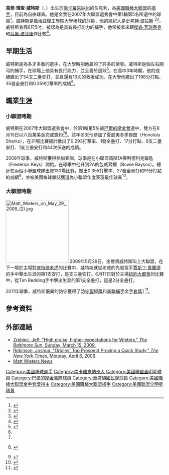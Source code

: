 {{Infobox MLB player
|name        = 麥特·威特斯<br />Matt Wieters
|image       = Matt Wieters2018St.louis.jpg
|team        = 自由球員
|number      = 
|position    = 捕手
|birthdate   = {{Birth date and age|1986|5|21}}
|birthplace  = {{USA}}[[南卡羅來納州|南卡羅來納州]][[鵝溪_(南卡羅來納州)|鵝溪]]
|bats        = 左右開弓
|throws      = 右
|debutleague = 美國職棒大聯盟
|debutdate   = 5月29日
|debutyear   = 2009年
|debutteam   = 巴爾的摩金鶯
|statyear    = 2020年球季
|statleague  = 美國職棒大聯盟
|stat1label  = [[打擊率|打擊率]]
|stat1value  = .249
|stat2label  = [[全壘打|全壘打]]
|stat2value  = 146
|stat3label  = [[打點|打點]]
|stat3value  = 550
|teams=<nowiki></nowiki>
*[[巴爾的摩金鶯|巴爾的摩金鶯]] （{{mlby|2009}}–{{mlby|2016}}）
*[[華盛頓國民|華盛頓國民]] （{{mlby|2017}}–{{mlby|2018}}）
*[[聖路易紅雀|聖路易紅雀]] （{{mlby|2019}}–{{mlby|2020}}）
|awards=<nowiki></nowiki>
* 4×[[美國職棒大聯盟全明星賽|全明星賽]] ([[2011年美國職棒大聯盟全明星賽|2011]],[[2012年美國職棒大聯盟全明星賽|2012]],[[2014年美國職棒大聯盟全明星賽|2014]],[[2016年美國職棒大聯盟全明星賽|2016]])
* 防守聖經獎 (2011)
* 2×[[美國職棒大聯盟金手套獎|美聯捕手金手套獎]] (2011,2012)
}}

'''馬修·理查·威特斯'''（{{lang-en|Matthew Richard Wieters}}，{{bd|1986年|5月21日}}）出生於[[南卡羅來納州|南卡羅來納州]]的伯克利，為[[美國職棒大聯盟|美國職棒大聯盟]]的[[捕手|捕手]]，目前為自由球員。他是金鶯在2007年大聯盟選秀會中第1輪第5名所選中的球員<ref>{{cite web|url=http://mlb.mlb.com/mlb/events/draft/y2007/drafttracker.jsp|title=MLB.com 2007 Draft Tracker|publisher=MLB.com|accessdate=2007-06-08|archive-date=2019-03-31|archive-url=https://web.archive.org/web/20190331031344/http://mlb.mlb.com/mlb/events/draft/y2007/drafttracker.jsp|dead-url=no}}</ref>。威特斯是[[喬治亞理工學院|喬治亞理工學院]]大學棒球的球員，他的經紀人是[[史考特·波拉斯|史考特·波拉斯]] <ref>{{cite news|first=Roch|last=Kubatko|url=http://www.baltimoresun.com/sports/baseball/bal-sp.draft07jun07,0,5335054.story?coll=bal-sports-headlines|title=Boras might hear name called when O's draft 5th|publisher=baltimoresun.com|date=2007-06-07|accessdate=2007-06-09|archive-url=https://archive.today/20120730043631/http://www.baltimoresun.com/sports/baseball/bal-sp.draft07jun07,0,5335054.story?coll=bal-sports-headlines|archive-date=2012-07-30|dead-url=yes}}</ref><ref name="draft">{{cite news|first=David|last=Ginsburg|url=http://wjz.com/sports/local_story_159083546.html|title=Orioles Draft Georgia Tech Catcher With 5th Pick|work=AP|publisher=wjz.com|date=2007-06-07|accessdate=2007-06-09|archiveurl=https://web.archive.org/web/20070927194931/http://wjz.com/sports/local_story_159083546.html|archivedate=2007-09-27|dead-url=yes}}</ref>。威特斯身高6尺5吋，被認為是具有長打能力的捕手，他常被拿來跟[[傑森·瓦瑞泰克|傑森·瓦瑞泰克]]和[[荷黑·波沙達|荷黑·波沙達]]作比較<ref>{{cite news|first=Mark|last=Schlabach|url=http://sports.espn.go.com/mlb/draft2007/columns/story?columnist=schlabach_mark&id=2896420|title=GaTech's Wieters a rare talent in the MLB draft|publisher=ESPN|date=2007-06-07|accessdate=2007-06-08}}</ref>。

==早期生活==
威特斯是為多才多藝的選手，在大學時期他贏的了許多的榮譽。威特斯是個左右開弓的捕手，在球場上他具有長打能力，並且善於選球<ref name="gtprof">{{cite web|url=http://ramblinwreck.cstv.com/sports/m-basebl/mtt/wieters_matt00.html|title=Player Bio: Matt Wieters|work=RamblinWreck.com|publisher=Georgia Tech Athletic Association|accessdate=2007-06-10|archive-url=https://web.archive.org/web/20070607150411/http://ramblinwreck.cstv.com/sports/m-basebl/mtt/wieters_matt00.html|archive-date=2007-06-07|dead-url=yes}}</ref>。在高中3年時期，他的成績繳出了54支二壘安打，並且還有16次的救援成功。在大學他繳出了198分打點、35發全壘打和0.359打擊率的成績<ref name="gtprof"/>。

==職業生涯==
===小聯盟時期===
威特斯在2007年大聯盟選秀會中，於第1輪第5名被[[巴爾的摩金鶯|巴爾的摩金鶯]]選中，雙方在8月15日以六百萬美金完成簽約<ref name="draft"/><ref>{{cite news|first=Roch|last=Kubatko|url=http://www.baltimoresun.com/sports/baseball/bal-sp.orioles08jun08,0,70416.story?coll=bal-sports-baseball|title=O's catch a good one in Wieters|publisher=baltimoresun.com|date=2007-06-08|accessdate=2007-06-09}} {{Dead link|date=October 2010|bot=H3llBot}}</ref>。該年冬天他參加了夏威夷冬季聯盟（Honolulu Sharks），在31場比賽總計繳出了0.293打擊率、1發全壘打、17分打點、9支二壘安打、1支三壘安打和44次保送的成績{{Citation needed|date=June 2011}}。

2008年球季，威特斯獲得參加春訓，球季是在小聯盟高階1A佛列德利克鑰匙（Frederick Keys）開始。在球季中他升到2A的包威灣襪（Bowie Baysox）。總計在兩個小聯盟球隊出賽130場比賽，繳出0.355打擊率、27發全壘打和91分打點的成績<ref>{{cite web|url=http://minors.baseball-reference.com/players.cgi?pid=2|title=2008 Batting statistics|publisher=minors.Baseball-Reference.com|accessdate=2008-09-27|archive-url=https://web.archive.org/web/20090124180118/http://minors.baseball-reference.com/players.cgi?pid=2|archive-date=2009-01-24|dead-url=yes}}</ref>，並被美國棒球雜誌獲選為小聯盟年度表現最佳球員<ref>{{cite web|url=http://www.baseballamerica.com/today/minors/awards/player-of-the-year/2008/266825.html|title=Taking Flight|publisher=Baseball-America.com|accessdate=2008-09-27}}</ref>。

===大聯盟時期===
[[File:Matt_Wieters_on_May_29,_2009_(2).jpg|200px]]
2009年5月29日，金鶯將威特斯叫上大聯盟，在下一場於主場對[[底特律老虎|底特律老虎]]的比賽中，威特斯就從老虎的先發投手[[賈斯丁·韋蘭德|賈斯丁·韋蘭德]]的手中擊出生涯的第1支安打，是支三壘安打。6月17日對於主場[[紐約大都會|紐約大都會]]的比賽中，從Tim Redding手中擊出生涯的第1支全壘打，這是2分全壘打。

2011年球季，威特斯優異的防守獲得了[[防守聖經獎|防守聖經獎]]和[[美國職棒大聯盟金手套獎|美聯捕手金手套獎]][http://www.unionleader.com/article/20111102/SPORTS/111109971] <ref>{{cite web|title=The 2011 Awards|url=http://fieldingbible.com/the-winners.asp|publisher=The Fielding Bible|archiveurl=https://www.webcitation.org/62sERzLeS?url=http://fieldingbible.com/the-winners.asp|archivedate=2011-11-01|access-date=2013-11-03|dead-url=no}}</ref>。

==參考資料==
{{reflist}}

==外部連結==
{{commons category|Matt Wieters}}
{{Baseballstats|mlb=446308|espn=29287|br=w/wietema01|fangraphs=4298|cube=Matt-Wieters|brm=wieter001mat}}
* [https://web.archive.org/web/20080830080403/http://www.baltimoresun.com/sports/baseball/bal-sp.orioles15mar15,0,3810552.story Zrebiec, Jeff. "High praise, higher expectations for Wieters," ''The Baltimore Sun'', Sunday, March 15, 2009.]
* [http://www.nytimes.com/2009/04/06/sports/baseball/06orioles.html?ref=sports Robinson, Joshua. "Orioles' Top Prospect Proving a Quick Study," ''The New York Times'', Monday, April 6, 2009.]
* [http://www.fantasysp.com/mlb_player_news/Matt_Wieters/ Matt Wieters News]

{{DEFAULTSORT:Wieters, Matt}}
[[Category:美國棒球選手|Category:美國棒球選手]]
[[Category:南卡羅來納州人|Category:南卡羅來納州人]]
[[Category:美國聯盟全明星球員|Category:美國聯盟全明星球員]]
[[Category:巴爾的摩金鶯隊球員|Category:巴爾的摩金鶯隊球員]]
[[Category:華盛頓國民隊球員|Category:華盛頓國民隊球員]]
[[Category:美國職棒大聯盟金手套獎得主|Category:美國職棒大聯盟金手套獎得主]]
[[Category:美國職棒大聯盟捕手|Category:美國職棒大聯盟捕手]]
[[Category:美國聯盟全明星球員|Category:美國聯盟全明星球員]]
